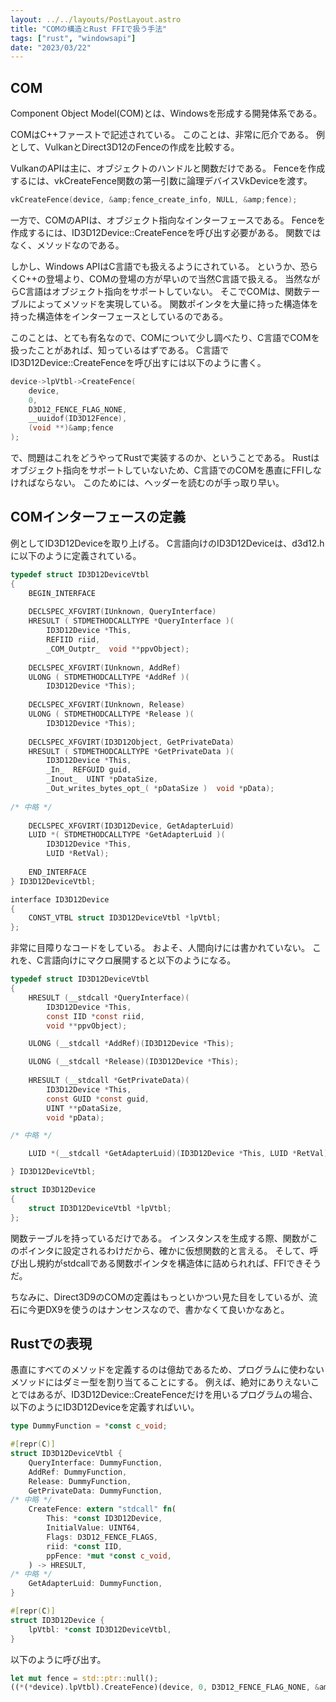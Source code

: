 ```yaml
---
layout: ../../layouts/PostLayout.astro
title: "COMの構造とRust FFIで扱う手法"
tags: ["rust", "windowsapi"]
date: "2023/03/22"
---
```


## COM
  
Component Object Model(COM)とは、Windowsを形成する開発体系である。

COMはC++ファーストで記述されている。
このことは、非常に厄介である。
例として、VulkanとDirect3D12のFenceの作成を比較する。

VulkanのAPIは主に、オブジェクトのハンドルと関数だけである。
Fenceを作成するには、vkCreateFence関数の第一引数に論理デバイスVkDeviceを渡す。

```c
vkCreateFence(device, &amp;fence_create_info, NULL, &amp;fence);
```

一方で、COMのAPIは、オブジェクト指向なインターフェースである。
Fenceを作成するには、ID3D12Device::CreateFenceを呼び出す必要がある。
関数ではなく、メソッドなのである。

しかし、Windows APIはC言語でも扱えるようにされている。
というか、恐らくC++の登場より、COMの登場の方が早いので当然C言語で扱える。
当然ながらC言語はオブジェクト指向をサポートしていない。
そこでCOMは、関数テーブルによってメソッドを実現している。
関数ポインタを大量に持った構造体を持った構造体をインターフェースとしているのである。

このことは、とても有名なので、COMについて少し調べたり、C言語でCOMを扱ったことがあれば、知っているはずである。
C言語でID3D12Device::CreateFenceを呼び出すには以下のように書く。  

```c
device->lpVtbl->CreateFence(
    device,
    0,
    D3D12_FENCE_FLAG_NONE,
    __uuidof(ID3D12Fence),
    (void **)&amp;fence
);
```

で、問題はこれをどうやってRustで実装するのか、ということである。
Rustはオブジェクト指向をサポートしていないため、C言語でのCOMを愚直にFFIしなければならない。
このためには、ヘッダーを読むのが手っ取り早い。



## COMインターフェースの定義

例としてID3D12Deviceを取り上げる。
C言語向けのID3D12Deviceは、d3d12.hに以下のように定義されている。

```c
typedef struct ID3D12DeviceVtbl
{
    BEGIN_INTERFACE
    
    DECLSPEC_XFGVIRT(IUnknown, QueryInterface)
    HRESULT ( STDMETHODCALLTYPE *QueryInterface )( 
        ID3D12Device *This,
        REFIID riid,
        _COM_Outptr_  void **ppvObject);
    
    DECLSPEC_XFGVIRT(IUnknown, AddRef)
    ULONG ( STDMETHODCALLTYPE *AddRef )( 
        ID3D12Device *This);
    
    DECLSPEC_XFGVIRT(IUnknown, Release)
    ULONG ( STDMETHODCALLTYPE *Release )( 
        ID3D12Device *This);
    
    DECLSPEC_XFGVIRT(ID3D12Object, GetPrivateData)
    HRESULT ( STDMETHODCALLTYPE *GetPrivateData )( 
        ID3D12Device *This,
        _In_  REFGUID guid,
        _Inout_  UINT *pDataSize,
        _Out_writes_bytes_opt_( *pDataSize )  void *pData);
    
/* 中略 */
        
    DECLSPEC_XFGVIRT(ID3D12Device, GetAdapterLuid)
    LUID *( STDMETHODCALLTYPE *GetAdapterLuid )( 
        ID3D12Device *This,
        LUID *RetVal);
    
    END_INTERFACE
} ID3D12DeviceVtbl;

interface ID3D12Device
{
    CONST_VTBL struct ID3D12DeviceVtbl *lpVtbl;
};
```

非常に目障りなコードをしている。
およそ、人間向けには書かれていない。
これを、C言語向けにマクロ展開すると以下のようになる。

```c
typedef struct ID3D12DeviceVtbl
{
    HRESULT (__stdcall *QueryInterface)(
        ID3D12Device *This,
        const IID *const riid,
        void **ppvObject);

    ULONG (__stdcall *AddRef)(ID3D12Device *This);

    ULONG (__stdcall *Release)(ID3D12Device *This);
    
    HRESULT (__stdcall *GetPrivateData)(
        ID3D12Device *This,
        const GUID *const guid,
        UINT **pDataSize,
        void *pData);

/* 中略 */

    LUID *(__stdcall *GetAdapterLuid)(ID3D12Device *This, LUID *RetVal);

} ID3D12DeviceVtbl;

struct ID3D12Device
{
    struct ID3D12DeviceVtbl *lpVtbl;
};
```

関数テーブルを持っているだけである。
インスタンスを生成する際、関数がこのポインタに設定されるわけだから、確かに仮想関数的と言える。
そして、呼び出し規約がstdcallである関数ポインタを構造体に詰められれば、FFIできそうだ。

ちなみに、Direct3D9のCOMの定義はもっといかつい見た目をしているが、流石に今更DX9を使うのはナンセンスなので、書かなくて良いかなあと。



## Rustでの表現

愚直にすべてのメソッドを定義するのは億劫であるため、プログラムに使わないメソッドにはダミー型を割り当てることにする。
例えば、絶対にありえないことではあるが、ID3D12Device::CreateFenceだけを用いるプログラムの場合、以下のようにID3D12Deviceを定義すればいい。


```rust
type DummyFunction = *const c_void;

#[repr(C)]
struct ID3D12DeviceVtbl {
    QueryInterface: DummyFunction,
    AddRef: DummyFunction,
    Release: DummyFunction,
    GetPrivateData: DummyFunction,
/* 中略 */
    CreateFence: extern "stdcall" fn(
        This: *const ID3D12Device,
        InitialValue: UINT64,
        Flags: D3D12_FENCE_FLAGS,
        riid: *const IID,
        ppFence: *mut *const c_void,
    ) -> HRESULT,
/* 中略 */
    GetAdapterLuid: DummyFunction,
}

#[repr(C)]
struct ID3D12Device {
    lpVtbl: *const ID3D12DeviceVtbl,
}
```

以下のように呼び出す。
  
```rust
let mut fence = std::ptr::null();
((*(*device).lpVtbl).CreateFence)(device, 0, D3D12_FENCE_FLAG_NONE, &amp;iid, &amp;mut fence);
```
